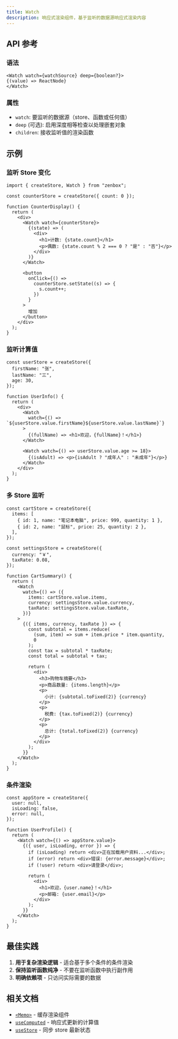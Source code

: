 ```yaml
---
title: Watch
description: 响应式渲染组件，基于监听的数据源响应式渲染内容
---
```


## API 参考

### 语法

```tsx
<Watch watch={watchSource} deep={boolean?}>
{(value) => ReactNode}
</Watch>
```

### 属性

- `watch`: 要监听的数据源（store、函数或任何值）
- `deep` (可选): 启用深度相等检查以处理嵌套对象
- `children`: 接收监听值的渲染函数

## 示例

### 监听 Store 变化

```tsx
import { createStore, Watch } from "zenbox";

const counterStore = createStore({ count: 0 });

function CounterDisplay() {
  return (
    <div>
      <Watch watch={counterStore}>
        {(state) => (
          <div>
            <h1>计数: {state.count}</h1>
            <p>偶数: {state.count % 2 === 0 ? "是" : "否"}</p>
          </div>
        )}
      </Watch>

      <button
        onClick={() =>
          counterStore.setState((s) => {
            s.count++;
          })
        }
      >
        增加
      </button>
    </div>
  );
}
```

### 监听计算值

```tsx
const userStore = createStore({
  firstName: "张",
  lastName: "三",
  age: 30,
});

function UserInfo() {
  return (
    <div>
      <Watch
        watch={() => `${userStore.value.firstName}${userStore.value.lastName}`}
      >
        {(fullName) => <h1>欢迎，{fullName}！</h1>}
      </Watch>

      <Watch watch={() => userStore.value.age >= 18}>
        {(isAdult) => <p>{isAdult ? "成年人" : "未成年"}</p>}
      </Watch>
    </div>
  );
}
```

### 多 Store 监听

```tsx
const cartStore = createStore({
  items: [
    { id: 1, name: "笔记本电脑", price: 999, quantity: 1 },
    { id: 2, name: "鼠标", price: 25, quantity: 2 },
  ],
});

const settingsStore = createStore({
  currency: "￥",
  taxRate: 0.08,
});

function CartSummary() {
  return (
    <Watch
      watch={() => ({
        items: cartStore.value.items,
        currency: settingsStore.value.currency,
        taxRate: settingsStore.value.taxRate,
      })}
    >
      {({ items, currency, taxRate }) => {
        const subtotal = items.reduce(
          (sum, item) => sum + item.price * item.quantity,
          0
        );
        const tax = subtotal * taxRate;
        const total = subtotal + tax;

        return (
          <div>
            <h3>购物车摘要</h3>
            <p>商品数量: {items.length}</p>
            <p>
              小计: {subtotal.toFixed(2)} {currency}
            </p>
            <p>
              税费: {tax.toFixed(2)} {currency}
            </p>
            <p>
              总计: {total.toFixed(2)} {currency}
            </p>
          </div>
        );
      }}
    </Watch>
  );
}
```

### 条件渲染

```tsx
const appStore = createStore({
  user: null,
  isLoading: false,
  error: null,
});

function UserProfile() {
  return (
    <Watch watch={() => appStore.value}>
      {({ user, isLoading, error }) => {
        if (isLoading) return <div>正在加载用户资料...</div>;
        if (error) return <div>错误: {error.message}</div>;
        if (!user) return <div>请登录</div>;

        return (
          <div>
            <h1>欢迎，{user.name}！</h1>
            <p>邮箱: {user.email}</p>
          </div>
        );
      }}
    </Watch>
  );
}
```

## 最佳实践

1. **用于复杂渲染逻辑** - 适合基于多个条件的条件渲染
2. **保持监听函数纯净** - 不要在监听函数中执行副作用
3. **明确依赖项** - 只访问实际需要的数据

## 相关文档

- [`<Memo>`](./Memo) - 缓存渲染组件
- [`useComputed`](../hooks/useComputed) - 响应式更新的计算值
- [`useStore`](../hooks/useStore) - 同步 store 最新状态

